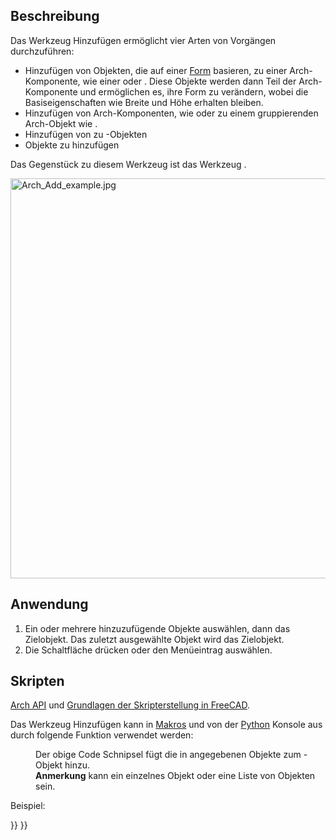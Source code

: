 <languages/>

{{Docnav/de
|[[BIM_Clone/de|Klonen]]
|[[Arch_Remove/de|Entfernen]]
|[[BIM_Workbench/de|BIM]]
|IconL=BIM_Clone.svg
|IconR=Arch_Remove.svg
|IconC=Workbench_BIM.svg
}}

{{VeryImportantMessage|DIESER BEFEHL IST BESTANDTEIL DES INTEGRIERTEN ARBEITSBEREICHS [[BIM_Workbench/de|BIM]] IN V1.0<br>
Diese Seite wurde für diese Version aktualisiert.}}

{{GuiCommand/de
|Name=Arch Add
|Name/de=Arch Hinzufügen
|MenuLocation=Modify → Komponente hinzufügen
|Workbenches=[[BIM_Workbench/de|BIM]]
|SeeAlso=[[Arch_Remove/de|Arch Entfernen]]
}}

<span id="Description"></span>
==Beschreibung== 

Das Werkzeug Hinzufügen ermöglicht vier Arten von Vorgängen durchzuführen:
* Hinzufügen von Objekten, die auf einer [[Part_Workbench/de|Form]] basieren, zu einer Arch-Komponente, wie einer {{KEY|[[Image:Arch_Wall.svg|16px]] [[Arch_Wall/de|Wand]]}} oder {{KEY|[[Image:Arch_Structure.svg|16px]] [[Arch_Structure/de|Struktur]]}}. Diese Objekte werden dann Teil der Arch-Komponente und ermöglichen es, ihre Form zu verändern, wobei die Basiseigenschaften wie Breite und Höhe erhalten bleiben.
* Hinzufügen von Arch-Komponenten, wie {{KEY|[[Image:Arch_Wall.svg|16px]] [[Arch Wall/de|Arch Wände]]}} oder {{KEY|[[Image:Arch_Structure.svg|16px]] [[Arch Structure/de|Arch Strukturen]]}} zu einem gruppierenden Arch-Objekt wie {{KEY|[[Image:Arch_Floor.svg|16px]] [[Arch_Floor|Arch Stockwerk]]}}.
* Hinzufügen von {{KEY|[[Image:Arch_Axis.svg|16px]] [[Arch Axis/de|Achsensystemen]]}} zu {{KEY|[[Image:Arch_Structure.svg|16px]] [[Arch_Structure/de|Struktur]]}}-Objekten
* Objekte zu {{KEY|[[Image:Arch_SectionPlane.svg|16px]][[Arch_SectionPlane/de|Schnittebenen]]}} hinzufügen

Das Gegenstück zu diesem Werkzeug ist das Werkzeug {{Button|[[Image:Arch_Remove.svg|16px]][[Arch_Remove/de|Arch Entfernen]]}}.

[[Image:Arch Add example.jpg|640px]]
{{Caption|Ein Quader wird einer Wand als Komponente hinzugefügt.}}

<span id="Usage"></span>
==Anwendung==

# Ein oder mehrere hinzuzufügende Objekte auswählen, dann das Zielobjekt. Das zuletzt ausgewählte Objekt wird das Zielobjekt.
# Die Schaltfläche {{Button|[[Image:Arch_Add.png|16px]] [[Arch Add/de|Komponente hinzufügen]]}} drücken oder den Menüeintrag {{MenuCommand|Modify → [[Image:Arch_Add.svg|16px]] Komponente hinzufügen}} auswählen.

<span id="Scripting"></span>
==Skripten==

{{Emphasis|Siehe auch:}} [[Arch_API/de|Arch API]] und [[FreeCAD_Scripting_Basics/de|Grundlagen der Skripterstellung in FreeCAD]].

Das Werkzeug Hinzufügen kann in [[Macros/de|Makros]] und von der [[Python/de|Python]] Konsole aus durch folgende Funktion verwendet werden:
:{{Code|code=
addComponents(objectsList, host)
}}

: Der obige Code Schnipsel fügt die in {{incode|objectsList}} angegebenen Objekte zum {{incode|host}}-Objekt hinzu.
: '''Anmerkung''' {{incode|objectsList}} kann ein einzelnes Objekt oder eine Liste von Objekten sein.

Beispiel:

{{Code|code=
import FreeCAD, Arch, Draft, Part

p1 = FreeCAD.Vector(0, 0, 0)
p2 = FreeCAD.Vector(2000, 2000, 0)

Line = Draft.makeWire([p1, p2])
Wall = Arch.makeWall(Line, width=150, height=2000)

p3 = FreeCAD.Vector(0, 2000, 0)
p4 = FreeCAD.Vector(3000, 0, 0)

Line2 = Draft.makeWire([p3, p4])
Wall2 = Arch.makeWall(Line2, width=150, height=2000)
FreeCAD.ActiveDocument.recompute()

Arch.addComponents(Wall2, Wall)
FreeCAD.ActiveDocument.recompute()
}}


{{Docnav/de
|[[BIM_Clone/de|Klonen]]
|[[Arch_Remove/de|Entfernen]]
|[[BIM_Workbench/de|BIM]]
|IconL=BIM_Clone.svg
|IconR=Arch_Remove.svg
|IconC=Workbench_BIM.svg
}}

{{BIM_Tools_navi{{#translation:}}}}
{{Userdocnavi{{#translation:}}}}